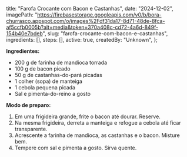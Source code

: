   title: "Farofa Crocante com Bacon e Castanhas",
  date: "2024-12-02",
  imagePath: "https://firebasestorage.googleapis.com/v0/b/bora-churrasco.appspot.com/o/images%2Fdf31da17-8d71-48de-8fca-af5ccfb0005b?alt=media&token=370a408c-cd72-4a6d-849f-154b40e7bdeb",
  slug: "farofa-crocante-com-bacon-e-castanhas",
  ingredients: [],
  steps: [],
  active: true,
  createdBy: "Unknown",
};

**Ingredientes:**

* 200 g de farinha de mandioca torrada
* 100 g de bacon picado
* 50 g de castanhas-do-pará picadas
* 1 colher (sopa) de manteiga
* 1 cebola pequena picada
* Sal e pimenta-do-reino a gosto

**Modo de preparo:**

1. Em uma frigideira grande, frite o bacon até dourar. Reserve.
2. Na mesma frigideira, derreta a manteiga e refogue a cebola até ficar transparente.
3. Acrescente a farinha de mandioca, as castanhas e o bacon. Misture bem.
4. Tempere com sal e pimenta a gosto. Sirva quente.
